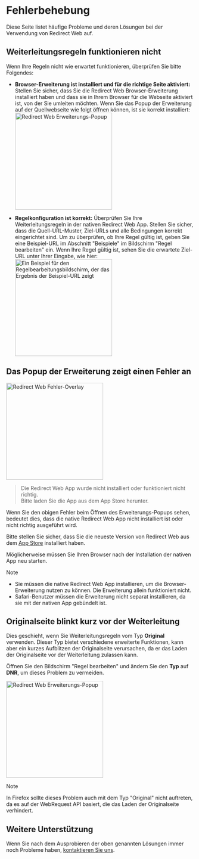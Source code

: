 
# Fehlerbehebung

Diese Seite listet häufige Probleme und deren Lösungen bei der Verwendung von Redirect Web auf.

<TOCInline toc={toc} />

## Weiterleitungsregeln funktionieren nicht

Wenn Ihre Regeln nicht wie erwartet funktionieren, überprüfen Sie bitte Folgendes:

- **Browser-Erweiterung ist installiert und für die richtige Seite aktiviert:** Stellen Sie sicher, dass Sie die Redirect Web Browser-Erweiterung installiert haben und dass sie in Ihrem Browser für die Webseite aktiviert ist, von der Sie umleiten möchten. Wenn Sie das Popup der Erweiterung auf der Quellwebseite wie folgt öffnen können, ist sie korrekt installiert:
    <Image src={ExtensionPopup} alt="Redirect Web Erweiterungs-Popup" width="260" hasShadow/>

- **Regelkonfiguration ist korrekt:** Überprüfen Sie Ihre Weiterleitungsregeln in der nativen Redirect Web App. Stellen Sie sicher, dass die Quell-URL-Muster, Ziel-URLs und alle Bedingungen korrekt eingerichtet sind. Um zu überprüfen, ob Ihre Regel gültig ist, geben Sie eine Beispiel-URL im Abschnitt "Beispiele" im Bildschirm "Regel bearbeiten" ein. Wenn Ihre Regel gültig ist, sehen Sie die erwartete Ziel-URL unter Ihrer Eingabe, wie hier:
    <Image src={RuleEditExampleResult} alt="Ein Beispiel für den Regelbearbeitungsbildschirm, der das Ergebnis der Beispiel-URL zeigt" width="260" hasShadow/>

## Das Popup der Erweiterung zeigt einen Fehler an

<Image src={ErrorOverlay} alt="Redirect Web Fehler-Overlay" width="260" hasShadow hasRoundedCorners/>

> Die Redirect Web App wurde nicht installiert oder funktioniert nicht richtig.  
> Bitte laden Sie die App aus dem App Store herunter.

Wenn Sie den obigen Fehler beim Öffnen des Erweiterungs-Popups sehen, bedeutet dies, dass die native Redirect Web App nicht installiert ist oder nicht richtig ausgeführt wird.

Bitte stellen Sie sicher, dass Sie die neueste Version von Redirect Web aus dem [App Store](https://apps.apple.com/app/id1571283503) installiert haben.

Möglicherweise müssen Sie Ihren Browser nach der Installation der nativen App neu starten.

> [!NOTE]
> * Sie müssen die native Redirect Web App installieren, um die Browser-Erweiterung nutzen zu können. Die Erweiterung allein funktioniert nicht.
> * Safari-Benutzer müssen die Erweiterung nicht separat installieren, da sie mit der nativen App gebündelt ist.

## Originalseite blinkt kurz vor der Weiterleitung

Dies geschieht, wenn Sie Weiterleitungsregeln vom Typ **Original** verwenden. Dieser Typ bietet verschiedene erweiterte Funktionen, kann aber ein kurzes Aufblitzen der Originalseite verursachen, da er das Laden der Originalseite vor der Weiterleitung zulassen kann.

Öffnen Sie den Bildschirm "Regel bearbeiten" und ändern Sie den **Typ** auf **DNR**, um dieses Problem zu vermeiden.

<Image src={EditRuleDnr} alt="Redirect Web Erweiterungs-Popup" height="260" hasShadow hasRoundedCorners/>

> [!NOTE]
> In Firefox sollte dieses Problem auch mit dem Typ "Original" nicht auftreten, da es auf der WebRequest API basiert, die das Laden der Originalseite verhindert.

## Weitere Unterstützung

Wenn Sie nach dem Ausprobieren der oben genannten Lösungen immer noch Probleme haben, [kontaktieren Sie uns](/contact-us).

